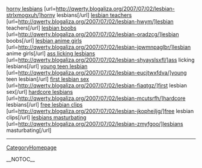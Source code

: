<a href= http://qwerty.blogaliza.org/2007/07/02/lesbian-strlxmogxuh/ >horny lesbians</a>   [url=http://qwerty.blogaliza.org/2007/07/02/lesbian-strlxmogxuh/]horny lesbians[/url]   <a href= http://qwerty.blogaliza.org/2007/07/02/lesbian-hwym/ >lesbian teachers</a>   [url=http://qwerty.blogaliza.org/2007/07/02/lesbian-hwym/]lesbian teachers[/url]   <a href= http://qwerty.blogaliza.org/2007/07/02/lesbian-oradzcg/ >lesbian boobs</a>   [url=http://qwerty.blogaliza.org/2007/07/02/lesbian-oradzcg/]lesbian boobs[/url]   <a href= http://qwerty.blogaliza.org/2007/07/02/lesbian-jpwmnpaglbr/ >lesbian anime girls</a>   [url=http://qwerty.blogaliza.org/2007/07/02/lesbian-jpwmnpaglbr/]lesbian anime girls[/url]   <a href= http://qwerty.blogaliza.org/2007/07/02/lesbian-shyayslsxfl/ >ass licking lesbians</a>   [url=http://qwerty.blogaliza.org/2007/07/02/lesbian-shyayslsxfl/]ass licking lesbians[/url]   <a href= http://qwerty.blogaliza.org/2007/07/02/lesbian-eucjtwxfdva/ >young teen lesbian</a>   [url=http://qwerty.blogaliza.org/2007/07/02/lesbian-eucjtwxfdva/]young teen lesbian[/url]   <a href= http://qwerty.blogaliza.org/2007/07/02/lesbian-fiaqtgz/ >first lesbian sex</a>   [url=http://qwerty.blogaliza.org/2007/07/02/lesbian-fiaqtgz/]first lesbian sex[/url]   <a href= http://qwerty.blogaliza.org/2007/07/02/lesbian-mcutsrfh/ >hardcore lesbians</a>   [url=http://qwerty.blogaliza.org/2007/07/02/lesbian-mcutsrfh/]hardcore lesbians[/url]   <a href= http://qwerty.blogaliza.org/2007/07/02/lesbian-jkopheiljg/ >free lesbian clips</a>   [url=http://qwerty.blogaliza.org/2007/07/02/lesbian-jkopheiljg/]free lesbian clips[/url]   <a href= http://qwerty.blogaliza.org/2007/07/02/lesbian-zmyfgoo/ >lesbians masturbating</a>   [url=http://qwerty.blogaliza.org/2007/07/02/lesbian-zmyfgoo/]lesbians masturbating[/url]
----
[[CategoryHomepage]]

__NOTOC__